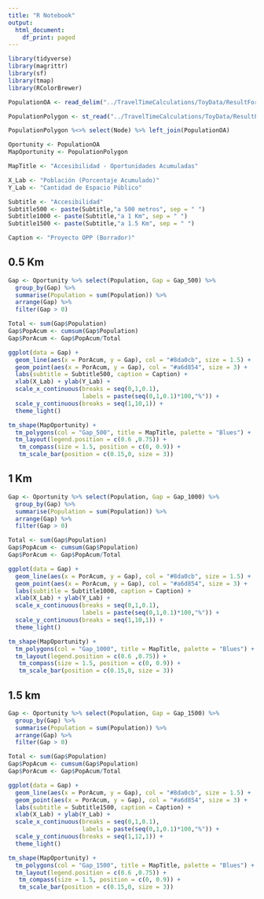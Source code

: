 ```yaml
---
title: "R Notebook"
output:
  html_document:
    df_print: paged
---
```


```r
library(tidyverse)
library(magrittr)
library(sf)
library(tmap)
library(RColorBrewer)
```

```r
PopulationOA <- read_delim("../TravelTimeCalculations/ToyData/ResultForAnalysis_TOY/MatrixOA.csv", delim = " ")

PopulationPolygon <- st_read("../TravelTimeCalculations/ToyData/ResultForAnalysis_TOY/PopulationRivera.shp")

PopulationPolygon %<>% select(Node) %>% left_join(PopulationOA)
```

```r
Oportunity <- PopulationOA
MapOportunity <- PopulationPolygon

MapTitle <- "Accesibilidad - Oportunidades Acumuladas"

X_Lab <- "Población (Porcentaje Acumulado)"
Y_Lab <- "Cantidad de Espacio Público"

Subtitle <- "Accesibilidad"
Subtitle500 <- paste(Subtitle,"a 500 metros", sep = " ")
Subtitle1000 <- paste(Subtitle,"a 1 Km", sep = " ")
Subtitle1500 <- paste(Subtitle,"a 1.5 Km", sep = " ")

Caption <- "Proyecto OPP (Borrador)"
```

## 0.5 Km

```r
Gap <- Oportunity %>% select(Population, Gap = Gap_500) %>% 
  group_by(Gap) %>% 
  summarise(Population = sum(Population)) %>% 
  arrange(Gap) %>% 
  filter(Gap > 0)

Total <- sum(Gap$Population)
Gap$PopAcum <- cumsum(Gap$Population)
Gap$PorAcum <- Gap$PopAcum/Total
```

```r
ggplot(data = Gap) + 
  geom_line(aes(x = PorAcum, y = Gap), col = "#8da0cb", size = 1.5) +
  geom_point(aes(x = PorAcum, y = Gap), col = "#a6d854", size = 3) + 
  labs(subtitle = Subtitle500, caption = Caption) + 
  xlab(X_Lab) + ylab(Y_Lab) +
  scale_x_continuous(breaks = seq(0,1,0.1),
                     labels = paste(seq(0,1,0.1)*100,"%")) +
  scale_y_continuous(breaks = seq(1,10,1)) +
  theme_light()
```

```r
tm_shape(MapOportunity) + 
  tm_polygons(col = "Gap_500", title = MapTitle, palette = "Blues") +
  tm_layout(legend.position = c(0.6 ,0.75)) +
   tm_compass(size = 1.5, position = c(0, 0.9)) + 
   tm_scale_bar(position = c(0.15,0, size = 3))
```


## 1 Km

```r
Gap <- Oportunity %>% select(Population, Gap = Gap_1000) %>% 
  group_by(Gap) %>% 
  summarise(Population = sum(Population)) %>% 
  arrange(Gap) %>% 
  filter(Gap > 0)

Total <- sum(Gap$Population)
Gap$PopAcum <- cumsum(Gap$Population)
Gap$PorAcum <- Gap$PopAcum/Total
```

```r
ggplot(data = Gap) + 
  geom_line(aes(x = PorAcum, y = Gap), col = "#8da0cb", size = 1.5) +
  geom_point(aes(x = PorAcum, y = Gap), col = "#a6d854", size = 3) + 
  labs(subtitle = Subtitle1000, caption = Caption) + 
  xlab(X_Lab) + ylab(Y_Lab) +
  scale_x_continuous(breaks = seq(0,1,0.1),
                     labels = paste(seq(0,1,0.1)*100,"%")) +
  scale_y_continuous(breaks = seq(1,10,1)) +
  theme_light()
```


```r
tm_shape(MapOportunity) + 
  tm_polygons(col = "Gap_1000", title = MapTitle, palette = "Blues") +
  tm_layout(legend.position = c(0.6 ,0.75)) +
   tm_compass(size = 1.5, position = c(0, 0.9)) + 
   tm_scale_bar(position = c(0.15,0, size = 3))
```

## 1.5 km

```r
Gap <- Oportunity %>% select(Population, Gap = Gap_1500) %>% 
  group_by(Gap) %>% 
  summarise(Population = sum(Population)) %>% 
  arrange(Gap) %>% 
  filter(Gap > 0)

Total <- sum(Gap$Population)
Gap$PopAcum <- cumsum(Gap$Population)
Gap$PorAcum <- Gap$PopAcum/Total
```

```r
ggplot(data = Gap) + 
  geom_line(aes(x = PorAcum, y = Gap), col = "#8da0cb", size = 1.5) +
  geom_point(aes(x = PorAcum, y = Gap), col = "#a6d854", size = 3) + 
  labs(subtitle = Subtitle1500, caption = Caption) + 
  xlab(X_Lab) + ylab(Y_Lab) +
  scale_x_continuous(breaks = seq(0,1,0.1),
                     labels = paste(seq(0,1,0.1)*100,"%")) +
  scale_y_continuous(breaks = seq(1,12,1)) +
  theme_light()
```

```r
tm_shape(MapOportunity) + 
  tm_polygons(col = "Gap_1500", title = MapTitle, palette = "Blues") +
  tm_layout(legend.position = c(0.6 ,0.75)) +
   tm_compass(size = 1.5, position = c(0, 0.9)) + 
   tm_scale_bar(position = c(0.15,0, size = 3))
```


```r

```

